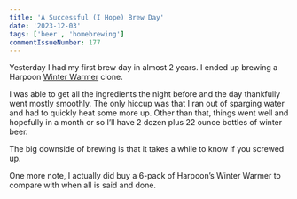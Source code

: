 ```yaml
---
title: 'A Successful (I Hope) Brew Day'
date: '2023-12-03'
tags: ['beer', 'homebrewing']
commentIssueNumber: 177
---
```


Yesterday I had my first brew day in almost 2 years. I ended up brewing a Harpoon [Winter Warmer](https://www.harpoonbrewery.com/beer/winter-warmer/) clone.

<PostImage
    src="/images/posts/2023-12-03-a-successful-i-hope-brew-day/brewday1.jpg"
    alt="My small water pot sitting on my propane stove heating up to steep the grains"
    width={960}
    height={1280}
    centered
    shadowed
/>

<PostImage
    src="/images/posts/2023-12-03-a-successful-i-hope-brew-day/brewday2.jpg"
    alt="My large pot sitting on the propane stove heating up the wort"
    width={960}
    height={1280}
    centered
    shadowed
/>

<PostImage
    src="/images/posts/2023-12-03-a-successful-i-hope-brew-day/brewday3.jpg"
    alt="My large pot boiling the wort with steam coming up out of it"
    width={960}
    height={1280}
    centered
    shadowed
/>

I was able to get all the ingredients the night before and the day thankfully went mostly smoothly. The only hiccup was that I ran out of sparging water and had to quickly heat some more up. Other than that, things went well and hopefully in a month or so I’ll have 2 dozen plus 22 ounce bottles of winter beer.

The big downside of brewing is that it takes a while to know if you screwed up.

One more note, I actually did buy a 6-pack of Harpoon’s Winter Warmer to compare with when all is said and done.